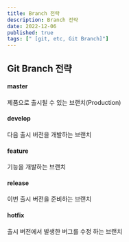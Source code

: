 ```yaml
---
title: Branch 전략
description: Branch 전략
date: 2022-12-06
published: true
tags: [" [git, etc, Git Branch]"]
---
```


## Git Branch 전략

#### master

제품으로 출시될 수 있는 브랜치(Production)

#### develop

다음 출시 버전을 개발하는 브랜치

#### feature

기능을 개발하는 브랜치

#### release

이번 출시 버전을 준비하는 브랜치

#### hotfix

출시 버전에서 발생한 버그를 수정 하는 브랜치
